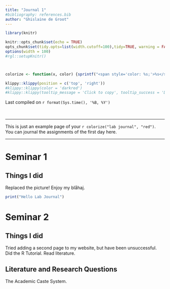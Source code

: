 ```yaml
---
title: "Journal 1"
#bibliography: references.bib
author: "Ghislaine de Groot"
---
```


```r
library(knitr)

knitr::opts_chunk$set(echo = TRUE)
opts_chunk$set(tidy.opts=list(width.cutoff=100),tidy=TRUE, warning = FALSE, message = FALSE,comment = "#>", cache=TRUE, class.source=c("test"), class.output=c("test2"))
options(width = 100)
#rgl::setupKnitr()



colorize <- function(x, color) {sprintf("<span style='color: %s;'>%s</span>", color, x) }

```

```r
klippy::klippy(position = c('top', 'right'))
#klippy::klippy(color = 'darkred')
#klippy::klippy(tooltip_message = 'Click to copy', tooltip_success = 'Done')
```

Last compiled on `r format(Sys.time(), '%B, %Y')`

<br>

------------------------------------------------------------------------

This is just an example page of your `r colorize("lab journal", "red")`. You can journal the assignments of the first day here.

------------------------------------------------------------------------

# Seminar 1

## Things I did

Replaced the picture! Enjoy my blåhaj.

```r
print("Hello Lab Journal")
```

# Seminar 2

## Things I did

Tried adding a second page to my website, but have been unsuccessful.
Did the R Tutorial.
Read literature.

## Literature and Research Questions 

The Academic Caste System.
